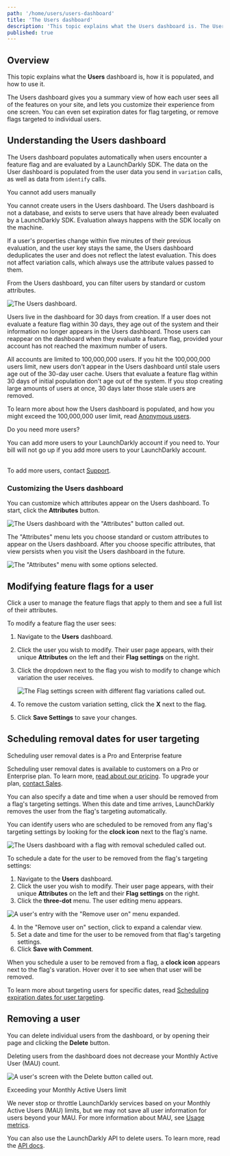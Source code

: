 ```yaml
---
path: '/home/users/users-dashboard'
title: 'The Users dashboard'
description: 'This topic explains what the Users dashboard is. The Users dashboard gives you a summary view of how each user sees all of the features on your site, and lets you customize their experience from one screen.'
published: true
---
```


## Overview

This topic explains what the **Users** dashboard is, how it is populated, and how to use it.

The Users dashboard gives you a summary view of how each user sees all of the features on your site, and lets you customize their experience from one screen. You can even set expiration dates for flag targeting, or remove flags targeted to individual users.

## Understanding the Users dashboard

The Users dashboard populates automatically when users encounter a feature flag and are evaluated by a LaunchDarkly SDK. The data on the User dashboard is populated from the user data you send in `variation` calls, as well as data from `identify` calls.

<Callout intent="alert">
  <CalloutTitle>You cannot add users manually</CalloutTitle>
  <CalloutDescription>

You cannot create users in the Users dashboard. The Users dashboard is not a database, and exists to serve users that have already been evaluated by a LaunchDarkly SDK. Evaluation always happens with the SDK locally on the machine.

</CalloutDescription>
</Callout>

If a user's properties change within five minutes of their previous evaluation, and the user key stays the same, the Users dashboard deduplicates the user and does not reflect the latest evaluation. This does not affect variation calls, which always use the attribute values passed to them.

From the Users dashboard, you can filter users by standard or custom attributes.

![The Users dashboard.](../../images/users.png)

Users live in the dashboard for 30 days from creation. If a user does not evaluate a feature flag within 30 days, they age out of the system and their information no longer appears in the Users dashboard. Those users can reappear on the dashboard when they evaluate a feature flag, provided your account has not reached the maximum number of users.

All accounts are limited to 100,000,000 users. If you hit the 100,000,000 users limit, new users don't appear in the Users dashboard until stale users age out of the 30-day user cache. Users that evaluate a feature flag within 30 days of initial population don't age out of the system. If you stop creating large amounts of users at once, 30 days later those stale users are removed.

To learn more about how the Users dashboard is populated, and how you might exceed the 100,000,000 user limit, read [Anonymous users](/home/users/anonymous-users).

<Callout intent="info">
  <CalloutTitle>Do you need more users?</CalloutTitle>
  <CalloutDescription>

You can add more users to your LaunchDarkly account if you need to. Your bill will not go up if you add more users to your LaunchDarkly account.<br/><br/>

To add more users, contact [Support](https://support.launchdarkly.com/hc/en-us/requests/new).

</CalloutDescription>
</Callout>

### Customizing the Users dashboard

You can customize which attributes appear on the Users dashboard. To start, click the **Attributes** button.

![The Users dashboard with the "Attributes" button called out.](../../images/users-attributes-callout.png)

The "Attributes" menu lets you choose standard or custom attributes to appear on the Users dashboard. After you choose specific attributes, that view persists when you visit the Users dashboard in the future.

![The "Attributes" menu with some options selected.](../../images/users-attributes-menu.png)

## Modifying feature flags for a user

Click a user to manage the feature flags that apply to them and see a full list of their attributes.

To modify a feature flag the user sees:

1. Navigate to the **Users** dashboard.
2. Click the user you wish to modify. Their user page appears, with their unique **Attributes** on the left and their **Flag settings** on the right.
3. Click the dropdown next to the flag you wish to modify to change which variation the user receives.

    ![The Flag settings screen with different flag variations called out.](../../images/users-details-targeting-callout.png)
    
4. To remove the custom variation setting, click the **X** next to the flag.
5. Click **Save Settings** to save your changes.


## Scheduling removal dates for user targeting

<Callout intent="primary">
  <CalloutTitle>Scheduling user removal dates is a Pro and Enterprise feature</CalloutTitle>
  <CalloutDescription>

Scheduling user removal dates is available to customers on a Pro or Enterprise plan. To learn more, [read about our pricing](https://launchdarkly.com/pricing/). To upgrade your plan, [contact Sales](https://launchdarkly.com/contact-sales/).

  </CalloutDescription>
</Callout>

You can also specify a date and time when a user should be removed from a flag's targeting settings. When this date and time arrives, LaunchDarkly removes the user from the flag's targeting automatically.

You can identify users who are scheduled to be removed from any flag's targeting settings by looking for the **clock icon** next to the flag's name.

![The Users dashboard with a flag with removal scheduled called out.](../../images/users-clock-icon-callout.png)

To schedule a date for the user to be removed from the flag's targeting settings:

1. Navigate to the **Users** dashboard.
2. Click the user you wish to modify. Their user page appears, with their unique **Attributes** on the left and their **Flag settings** on the right.
3. Click the **three-dot** menu. The user editing menu appears.

![A user's entry with the "Remove user on" menu expanded.](../../images/users-flag-expiration-date.png)

4. In the "Remove user on" section, click to expand a calendar view.
4. Set a date and time for the user to be removed from that flag's targeting settings.
5. Click **Save with Comment**.

When you schedule a user to be removed from a flag, a **clock icon** appears next to the flag's varation. Hover over it to see when that user will be removed.

To learn more about targeting users for specific dates, read [Scheduling expiration dates for user targeting](/home/flags/targeting-users#scheduling-removal-dates-for-user-targeting).

## Removing a user

You can delete individual users from the dashboard, or by opening their page and clicking the **Delete** button.

Deleting users from the dashboard does not decrease your Monthly Active User (MAU) count.

![A user's screen with the Delete button called out.](../../images/users-delete-callout.png)

<Callout intent="alert">
  <CalloutTitle>Exceeding your Monthly Active Users limit</CalloutTitle>
  <CalloutDescription>

We never stop or throttle LaunchDarkly services based on your Monthly Active Users (MAU) limits, but we may not save
all user information for users beyond your MAU. For more information about MAU, see [Usage
metrics](/home/billing/usage-metrics).

  </CalloutDescription>
</Callout>

You can also use the LaunchDarkly API to delete users. To learn more, read the [API docs](https://apidocs.launchdarkly.com/reference#delete-user).
